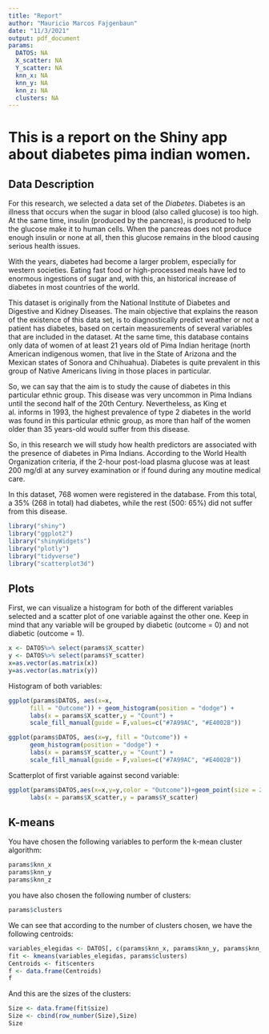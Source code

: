 ```yaml
---
title: "Report"
author: "Mauricio Marcos Fajgenbaun"
date: "11/3/2021"
output: pdf_document
params: 
  DATOS: NA
  X_scatter: NA
  Y_scatter: NA
  knn_x: NA
  knn_y: NA
  knn_z: NA
  clusters: NA
---
```


# This is a report on the Shiny app about diabetes pima indian women.


## Data Description


For this research, we selected a data set of the *Diabetes*. Diabetes is an illness that occurs when the sugar in blood (also called glucose) is too high. At the same time, insulin (produced by the pancreas), is produced to help the glucose make it to human cells. When the pancreas does not produce enough insulin or none at all, then this glucose remains in the blood causing serious health issues.


With the years, diabetes had become a larger problem, especially for western societies. Eating fast food or high-processed meals have led to enormous ingestions of sugar and, with this, an historical increase of diabetes in most countries of the world. 


This dataset is originally from the National Institute of Diabetes and Digestive and Kidney Diseases. The main objective that explains the reason of the existence of this data set, is to diagnostically predict weather or not a patient has diabetes, based on certain measurements of several variables that are included in the dataset. At the same time, this database contains only data of women of at least 21 years old of Pima Indian heritage (north American indigenous women, that live in the State of Arizona and the Mexican states of Sonora and Chihuahua).  Diabetes is quite prevalent in this group of Native Americans living in those places in particular. 


So, we can say that the aim is to study the cause of diabetes in this particular ethnic group. This disease was very uncommon in Pima Indians until the second half of the 20th Century. Nevertheless, as King et al. informs in 1993, the highest prevalence of type 2 diabetes in the world was found in this particular ethnic group, as more than half of the women older than 35 years-old would suffer from this disease. 


So, in this research we will study how health predictors are associated with the presence of diabetes in Pima Indians. According to the World Health Organization criteria, if the 2-hour post-load plasma glucose was at least 200 mg/dl at any survey examination or if found during any moutine medical care. 


In this dataset, 768 women were registered in the database. From this total, a 35% (268 in total) had diabetes, while the rest (500: 65%) did not suffer from this disease.


```r
library("shiny")
library("ggplot2")
library("shinyWidgets")
library("plotly")
library("tidyverse")
library("scatterplot3d")
```


## Plots

First, we can visualize a histogram for both of the different variables selected and a scatter plot of one variable against the other one. Keep in mind that any variable will be grouped by diabetic (outcome = 0) and not diabetic (outcome = 1).

```r
x <- DATOS%>% select(params$X_scatter)
y <- DATOS%>% select(params$Y_scatter)
x=as.vector(as.matrix(x))
y=as.vector(as.matrix(y))
```

Histogram of both variables:

```r
ggplot(params$DATOS, aes(x=x, 
      fill = "Outcome")) + geom_histogram(position = "dodge") +
      labs(x = params$X_scatter,y = "Count") +
      scale_fill_manual(guide = F,values=c("#7A99AC", "#E4002B")) 

ggplot(params$DATOS, aes(x=y, fill = "Outcome")) + 
      geom_histogram(position = "dodge") +
      labs(x = params$Y_scatter,y = "Count") +
      scale_fill_manual(guide = F,values=c("#7A99AC", "#E4002B")) 
```


Scatterplot of first variable against second variable:

```r
ggplot(params$DATOS,aes(x=x,y=y,color = "Outcome"))+geom_point(size = 2) + 
      labs(x = params$X_scatter,y = params$Y_scatter) 
```

## K-means

You have chosen the following variables to perform the k-mean cluster algorithm:

```r
params$knn_x
params$knn_y
params$knn_z
```

you have also chosen the following number of clusters:
```r
params$clusters
```


We can see that according to the number of clusters chosen, we have the following centroids:

```r
variables_elegidas <- DATOS[, c(params$knn_x, params$knn_y, params$knn_z)]
fit <- kmeans(variables_elegidas, params$clusters)
Centroids <- fit$centers
f <- data.frame(Centroids)
f
```

And this are the sizes of the clusters:

```r
Size <- data.frame(fit$size)
Size <- cbind(row_number(Size),Size)
Size
```


